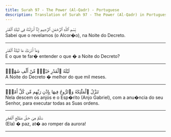 ```yaml
---
title: Surah 97 - The Power (Al-Qadr) - Portuguese
description: Translation of Surah 97 - The Power (Al-Qadr) in Portuguese
---
```





<Aside type="quran" title="1">
بِّسْمِ ٱللَّهِ ٱلرَّحْمَٰنِ ٱلرَّحِيمِ إِنَّآ أَنزَلْنَٰهُ فِى لَيْلَةِ ٱلْقَدْرِ
</Aside>

<Aside type="reference" title="1">
Sabei que o revelamos (o Alcor�o), na Noite do Decreto.
</Aside>

---

<Aside type="quran" title="2">
وَمَآ أَدْرَىٰكَ مَا لَيْلَةُ ٱلْقَدْرِ
</Aside>

<Aside type="reference" title="2">
E o que te far� entender o que � a Noite do Decreto?
</Aside>

---

<Aside type="quran" title="3">
لَيْلَةُ ٱلْقَدْرِ خَيْرٌۭ مِّنْ أَلْفِ شَهْرٍۢ
</Aside>

<Aside type="reference" title="3">
A Noite do Decreto � melhor do que mil meses.
</Aside>

---

<Aside type="quran" title="4">
تَنَزَّلُ ٱلْمَلَٰٓئِكَةُ وَٱلرُّوحُ فِيهَا بِإِذْنِ رَبِّهِم مِّن كُلِّ أَمْرٍۢ
</Aside>

<Aside type="reference" title="4">
Nela descem os anjos e o Esp�rito (Anjo Gabriel), com a anu�ncia do seu Senhor, para executar todas as Suas ordens.
</Aside>

---

<Aside type="quran" title="5">
سَلَٰمٌ هِىَ حَتَّىٰ مَطْلَعِ ٱلْفَجْرِ
</Aside>

<Aside type="reference" title="5">
(Ela) � paz, at� ao romper da aurora!
</Aside>

---
